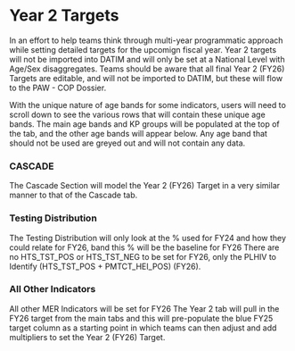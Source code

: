 \blandscape

# Year 2 Targets

In an effort to help teams think through multi-year programmatic approach while setting detailed targets for the upcomign fiscal year. Year 2 targets will not be imported into DATIM and will only be set at a National Level with Age/Sex disaggregates. Teams should be aware that all final Year 2 (FY26) Targets are editable, and will not be imported to DATIM, but these will flow to the PAW - COP Dossier. 

With the unique nature of age bands for some indicators, users will need to scroll down to see the various rows that will contain these unique age bands. The main age bands and KP groups will be populated at the top of the tab, and the other age bands will appear below. Any age band that should not be used are greyed out and will not contain any data. 

### CASCADE

The Cascade Section will model the Year 2  (FY26) Target in a very similar manner to that of the Cascade tab. 

### Testing Distribution

The Testing Distribution will only look at the % used for FY24 and how they could relate for FY26, band this % will be the baseline for FY26 There are no HTS_TST_POS or HTS_TST_NEG to be set for FY26, only the PLHIV to Identify (HTS_TST_POS + PMTCT_HEI_POS) (FY26).

### All Other Indicators

All other MER Indicators will be set for FY26 The Year 2 tab will pull in the FY26 target from the main tabs and this will pre-populate the blue FY25 target column as a starting point in which teams can then adjust and add multipliers to set the Year 2 (FY26) Target.

\elandscape

\newpage
